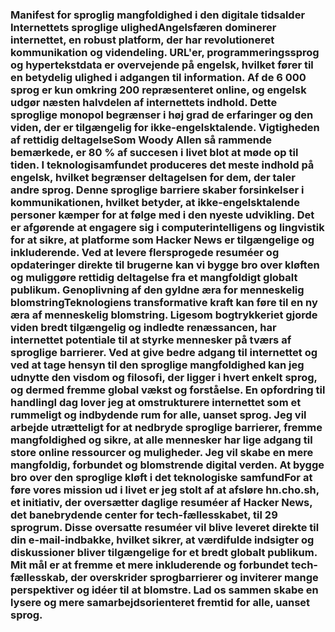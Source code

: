
<Steps>

### Manifest for sproglig mangfoldighed i den digitale tidsalder Internettets sproglige ulighedAngelsfæren dominerer internettet, en robust platform, der har revolutioneret kommunikation og videndeling. URL'er, programmeringssprog og hypertekstdata er overvejende på engelsk, hvilket fører til en betydelig ulighed i adgangen til information. Af de 6 000 sprog er kun omkring 200 repræsenteret online, og engelsk udgør næsten halvdelen af internettets indhold. Dette sproglige monopol begrænser i høj grad de erfaringer og den viden, der er tilgængelig for ikke-engelsktalende. Vigtigheden af rettidig deltagelseSom Woody Allen så rammende bemærkede, er 80 % af succesen i livet blot at møde op til tiden. I teknologisamfundet produceres det meste indhold på engelsk, hvilket begrænser deltagelsen for dem, der taler andre sprog. Denne sproglige barriere skaber forsinkelser i kommunikationen, hvilket betyder, at ikke-engelsktalende personer kæmper for at følge med i den nyeste udvikling. Det er afgørende at engagere sig i computerintelligens og lingvistik for at sikre, at platforme som Hacker News er tilgængelige og inkluderende. Ved at levere flersprogede resuméer og opdateringer direkte til brugerne kan vi bygge bro over kløften og muliggøre rettidig deltagelse fra et mangfoldigt globalt publikum. Genoplivning af den gyldne æra for menneskelig blomstringTeknologiens transformative kraft kan føre til en ny æra af menneskelig blomstring. Ligesom bogtrykkeriet gjorde viden bredt tilgængelig og indledte renæssancen, har internettet potentiale til at styrke mennesker på tværs af sproglige barrierer. Ved at give bedre adgang til internettet og ved at tage hensyn til den sproglige mangfoldighed kan jeg udnytte den visdom og filosofi, der ligger i hvert enkelt sprog, og dermed fremme global vækst og forståelse. En opfordring til handlingI dag lover jeg at omstrukturere internettet som et rummeligt og indbydende rum for alle, uanset sprog. Jeg vil arbejde utrætteligt for at nedbryde sproglige barrierer, fremme mangfoldighed og sikre, at alle mennesker har lige adgang til store online ressourcer og muligheder. Jeg vil skabe en mere mangfoldig, forbundet og blomstrende digital verden. At bygge bro over den sproglige kløft i det teknologiske samfundFor at føre vores mission ud i livet er jeg stolt af at afsløre hn.cho.sh, et initiativ, der oversætter daglige resuméer af Hacker News, det banebrydende center for tech-fællesskabet, til 29 sprogrum. Disse oversatte resuméer vil blive leveret direkte til din e-mail-indbakke, hvilket sikrer, at værdifulde indsigter og diskussioner bliver tilgængelige for et bredt globalt publikum. Mit mål er at fremme et mere inkluderende og forbundet tech-fællesskab, der overskrider sprogbarrierer og inviterer mange perspektiver og idéer til at blomstre. Lad os sammen skabe en lysere og mere samarbejdsorienteret fremtid for alle, uanset sprog.</Steps>
